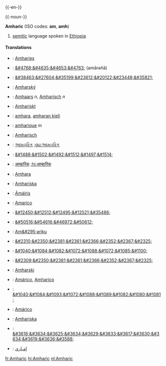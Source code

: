 {{-en-}}

{{-noun-}}

'''Amharic''' (ISO codes: '''am''', '''amh''')
#[[semitic]] language spoken in [[Ethiopia]]

====Translations====
*{{af}}: [[Amharies]]
*{{am}}: [[&#4768;&#4635;&#4653;&#4763;]] (am&#257;r&#601;ñ&#257;)
*{{zh}}: [[&#38463;&#27604;&#35199;&#23612;&#20122;&#23448;&#35821;]]
*{{cs}}: [[Amharský]]
*{{nl}}: [[Amhaars]] ''n'', [[Amharisch]] ''n''
*{{fo}}: [[Amhariskt]]
*{{fi}}: [[amhara]], [[amharan kieli]]
*{{fr}}: [[amharique]] ''m''
*{{de}}: [[Amharisch]]
*{{gu}}: [[આમ્હારિક]] [[:gu:આમ્હારિક]]
*{{he}}: [[&#1488;&#1502;&#1492;&#1512;&#1497;&#1514;]]
*{{hi}}: [[आम्हारिक]] [[:hi:आम्हारिक]]
*{{hu}}: [[Amhara]]
*{{is}}: [[Amharíska]]
*{{ga}}: [[Ámáiris]]
*{{it}}: [[Amarico]]
*{{ja}}: [[&#12450;&#12512;&#12495;&#12521;&#35486;]]
*{{ko}}: [[&#50516;&#54616;&#46972;&#50612;]]
*{{mt}}: [[Am&#295;ariku]]
*{{mr}}: [[&#2310;&#2350;&#2381;&#2361;&#2366;&#2352;&#2367;&#2325;]]
*{{mdf}}: [[&#1040;&#1084;&#1082;&#1072;&#1088;&#1072;&#1085;&#1100;]]
*{{ne}}: [[&#2309;&#2350;&#2381;&#2361;&#2366;&#2352;&#2367;&#2325;]]
*{{pl}}: [[Amharski]]
*{{pt}}: [[Amárico]], [[Amharico]]
*{{ru}}: [[&#1040;&#1084;&#1093;&#1072;&#1088;&#1089;&#1082;&#1080;&#1081;]]
*{{es}}: [[Amárico]]
*{{sv}}: [[Amhariska]]
*{{th}}: [[&#3616;&#3634;&#3625;&#3634;&#3629;&#3633;&#3617;&#3630;&#3634;&#3619;&#3636;&#3588;]]
*{{ur}}: [[امہاري]]

[[fr:Amharic]]
[[hi:Amharic]]
[[nl:Amharic]]